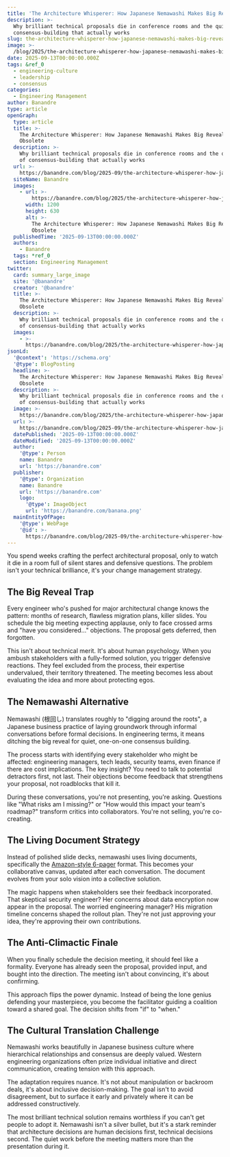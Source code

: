 ```yaml
---
title: 'The Architecture Whisperer: How Japanese Nemawashi Makes Big Reveals Obsolete'
description: >-
  Why brilliant technical proposals die in conference rooms and the quiet art of
  consensus-building that actually works
slug: the-architecture-whisperer-how-japanese-nemawashi-makes-big-reveals-obsolete
image: >-
  /blog/2025/the-architecture-whisperer-how-japanese-nemawashi-makes-big-reveals-obsolete.webp
date: 2025-09-13T00:00:00.000Z
tags: &ref_0
  - engineering-culture
  - leadership
  - consensus
categories:
  - Engineering Management
author: Banandre
type: article
openGraph:
  type: article
  title: >-
    The Architecture Whisperer: How Japanese Nemawashi Makes Big Reveals
    Obsolete
  description: >-
    Why brilliant technical proposals die in conference rooms and the quiet art
    of consensus-building that actually works
  url: >-
    https://banandre.com/blog/2025-09/the-architecture-whisperer-how-japanese-nemawashi-makes-big-reveals-obsolete
  siteName: Banandre
  images:
    - url: >-
        https://banandre.com/blog/2025/the-architecture-whisperer-how-japanese-nemawashi-makes-big-reveals-obsolete.webp
      width: 1200
      height: 630
      alt: >-
        The Architecture Whisperer: How Japanese Nemawashi Makes Big Reveals
        Obsolete
  publishedTime: '2025-09-13T00:00:00.000Z'
  authors:
    - Banandre
  tags: *ref_0
  section: Engineering Management
twitter:
  card: summary_large_image
  site: '@banandre'
  creator: '@banandre'
  title: >-
    The Architecture Whisperer: How Japanese Nemawashi Makes Big Reveals
    Obsolete
  description: >-
    Why brilliant technical proposals die in conference rooms and the quiet art
    of consensus-building that actually works
  images:
    - >-
      https://banandre.com/blog/2025/the-architecture-whisperer-how-japanese-nemawashi-makes-big-reveals-obsolete.webp
jsonLd:
  '@context': 'https://schema.org'
  '@type': BlogPosting
  headline: >-
    The Architecture Whisperer: How Japanese Nemawashi Makes Big Reveals
    Obsolete
  description: >-
    Why brilliant technical proposals die in conference rooms and the quiet art
    of consensus-building that actually works
  image: >-
    https://banandre.com/blog/2025/the-architecture-whisperer-how-japanese-nemawashi-makes-big-reveals-obsolete.webp
  url: >-
    https://banandre.com/blog/2025-09/the-architecture-whisperer-how-japanese-nemawashi-makes-big-reveals-obsolete
  datePublished: '2025-09-13T00:00:00.000Z'
  dateModified: '2025-09-13T00:00:00.000Z'
  author:
    '@type': Person
    name: Banandre
    url: 'https://banandre.com'
  publisher:
    '@type': Organization
    name: Banandre
    url: 'https://banandre.com'
    logo:
      '@type': ImageObject
      url: 'https://banandre.com/banana.png'
  mainEntityOfPage:
    '@type': WebPage
    '@id': >-
      https://banandre.com/blog/2025-09/the-architecture-whisperer-how-japanese-nemawashi-makes-big-reveals-obsolete
---
```


You spend weeks crafting the perfect architectural proposal, only to watch it die in a room full of silent stares and defensive questions. The problem isn't your technical brilliance, it's your change management strategy.

## The Big Reveal Trap

Every engineer who's pushed for major architectural change knows the pattern: months of research, flawless migration plans, killer slides. You schedule the big meeting expecting applause, only to face crossed arms and "have you considered..." objections. The proposal gets deferred, then forgotten.

This isn't about technical merit. It's about human psychology. When you ambush stakeholders with a fully-formed solution, you trigger defensive reactions. They feel excluded from the process, their expertise undervalued, their territory threatened. The meeting becomes less about evaluating the idea and more about protecting egos.

## The Nemawashi Alternative

Nemawashi (根回し) translates roughly to "digging around the roots", a Japanese business practice of laying groundwork through informal conversations before formal decisions. In engineering terms, it means ditching the big reveal for quiet, one-on-one consensus building.

The process starts with identifying every stakeholder who might be affected: engineering managers, tech leads, security teams, even finance if there are cost implications. The key insight? You need to talk to potential detractors first, not last. Their objections become feedback that strengthens your proposal, not roadblocks that kill it.

During these conversations, you're not presenting, you're asking. Questions like "What risks am I missing?" or "How would this impact your team's roadmap?" transform critics into collaborators. You're not selling, you're co-creating.

## The Living Document Strategy

Instead of polished slide decks, nemawashi uses living documents, specifically the [Amazon-style 6-pager](https://www.larksuite.com/en_us/blog/amazon-6-pager) format. This becomes your collaborative canvas, updated after each conversation. The document evolves from your solo vision into a collective solution.

The magic happens when stakeholders see their feedback incorporated. That skeptical security engineer? Her concerns about data encryption now appear in the proposal. The worried engineering manager? His migration timeline concerns shaped the rollout plan. They're not just approving your idea, they're approving their own contributions.

## The Anti-Climactic Finale

When you finally schedule the decision meeting, it should feel like a formality. Everyone has already seen the proposal, provided input, and bought into the direction. The meeting isn't about convincing, it's about confirming.

This approach flips the power dynamic. Instead of being the lone genius defending your masterpiece, you become the facilitator guiding a coalition toward a shared goal. The decision shifts from "if" to "when."

## The Cultural Translation Challenge

Nemawashi works beautifully in Japanese business culture where hierarchical relationships and consensus are deeply valued. Western engineering organizations often prize individual initiative and direct communication, creating tension with this approach.

The adaptation requires nuance. It's not about manipulation or backroom deals, it's about inclusive decision-making. The goal isn't to avoid disagreement, but to surface it early and privately where it can be addressed constructively.

The most brilliant technical solution remains worthless if you can't get people to adopt it. Nemawashi isn't a silver bullet, but it's a stark reminder that architecture decisions are human decisions first, technical decisions second. The quiet work before the meeting matters more than the presentation during it.
